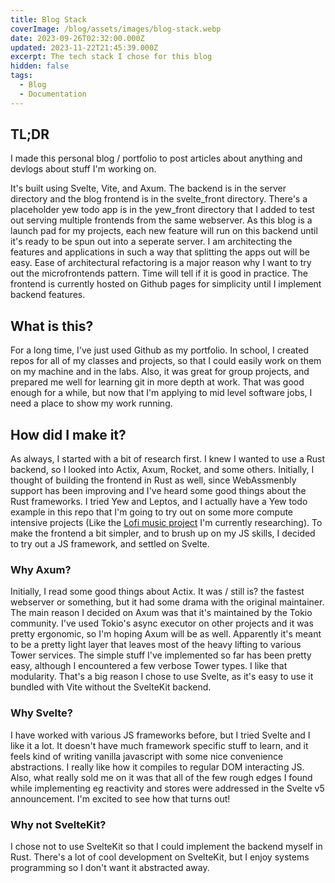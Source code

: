 ```yaml
---
title: Blog Stack
coverImage: /blog/assets/images/blog-stack.webp
date: 2023-09-26T02:32:00.000Z
updated: 2023-11-22T21:45:39.000Z
excerpt: The tech stack I chose for this blog
hidden: false
tags:
  - Blog
  - Documentation
---
```


## TL;DR

I made this personal blog / portfolio to post articles about anything and devlogs about stuff I'm working on.

It's built using Svelte, Vite, and Axum.
The backend is in the server directory and the blog frontend is in the svelte_front directory.
There's a placeholder yew todo app is in the yew_front directory that I added to test out serving multiple frontends from the same webserver.
As this blog is a launch pad for my projects, each new feature will run on this backend until it's ready to be spun out into a seperate server. I am architecting the features and applications in such a way that splitting the apps out will be easy. Ease of architectural refactoring is a major reason why I want to try out the microfrontends pattern. Time will tell if it is good in practice.
The frontend is currently hosted on Github pages for simplicity until I implement backend features.

## What is this?

For a long time, I've just used Github as my portfolio. In school, I created repos for all of my classes and projects, so that I could easily work on them on my machine and in the labs. Also, it was great for group projects, and prepared me well for learning git in more depth at work. That was good enough for a while, but now that I'm applying to mid level software jobs, I need a place to show my work running.

## How did I make it?

As always, I started with a bit of research first. I knew I wanted to use a Rust backend, so I looked into Actix, Axum, Rocket, and some others. Initially, I thought of building the frontend in Rust as well, since WebAssmenbly support has been improving and I've heard some good things about the Rust frameworks. I tried Yew and Leptos, and I actually have a Yew todo example in this repo that I'm going to try out on some more compute intensive projects (Like the [Lofi music project](/blog/projects/lofi-gen) I'm currently researching). To make the frontend a bit simpler, and to brush up on my JS skills, I decided to try out a JS framework, and settled on Svelte.

### Why Axum?

Initially, I read some good things about Actix. It was / still is? the fastest webserver or something, but it had some drama with the original maintainer. The main reason I decided on Axum was that it's maintained by the Tokio community. I've used Tokio's async executor on other projects and it was pretty ergonomic, so I'm hoping Axum will be as well. Apparently it's meant to be a pretty light layer that leaves most of the heavy lifting to various Tower services. The simple stuff I've implemented so far has been pretty easy, although I encountered a few verbose Tower types. I like that modularity. That's a big reason I chose to use Svelte, as it's easy to use it bundled with Vite without the SvelteKit backend.

### Why Svelte?

I have worked with various JS frameworks before, but I tried Svelte and I like it a lot. It doesn't have much framework specific stuff to learn, and it feels kind of writing vanilla javascript with some nice convenience abstractions. I really like how it compiles to regular DOM interacting JS. Also, what really sold me on it was that all of the few rough edges I found while implementing eg reactivity and stores were addressed in the Svelte v5 announcement. I'm excited to see how that turns out!

### Why not SvelteKit?

I chose not to use SvelteKit so that I could implement the backend myself in Rust. There's a lot of cool development on SvelteKit, but I enjoy systems programming so I don't want it abstracted away.
